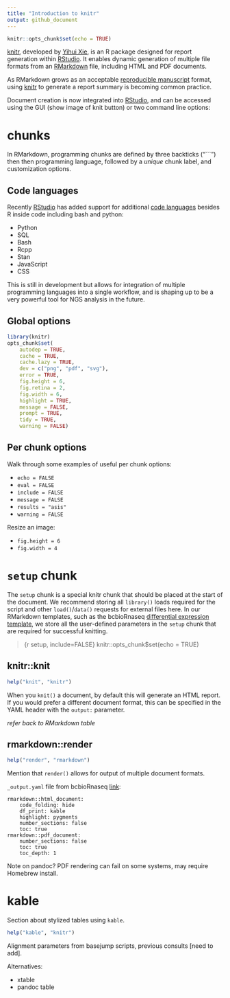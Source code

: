 ```yaml
---
title: "Introduction to knitr"
output: github_document
---
```


```r
knitr::opts_chunk$set(echo = TRUE)
```

[knitr]: https://yihui.name/knitr/
[RMarkdown]: http://rmarkdown.rstudio.com/
[RStudio]: https://www.rstudio.com



[knitr][], developed by [Yihui Xie](https://yihui.name), is an R package designed for report generation within [RStudio][]. It enables dynamic generation of multiple file formats from an [RMarkdown][] file, including HTML and PDF documents.

As RMarkdown grows as an acceptable [reproducible manuscript](https://elifesciences.org/labs/cad57bcf/composing-reproducible-manuscripts-using-r-markdown) format, using [knitr][] to generate a report summary is becoming common practice.

Document creation is now integrated into [RStudio][], and can be accessed using the GUI (show image of knit button) or two command line options:


# chunks

In RMarkdown, programming chunks are defined by three backticks ("```") then then programming language, followed by a *unique* chunk label, and customization options.


## Code languages

Recently [RStudio][] has added support for additional [code languages](http://rmarkdown.rstudio.com/lesson-5.html) besides R inside code including bash and python:

- Python
- SQL
- Bash
- Rcpp
- Stan
- JavaScript
- CSS

This is still in development but allows for integration of multiple programming languages into a single workflow, and is shaping up to be a very powerful tool for NGS analysis in the future.


## Global options

```r
library(knitr)
opts_chunk$set(
    autodep = TRUE,
    cache = TRUE,
    cache.lazy = TRUE,
    dev = c("png", "pdf", "svg"),
    error = TRUE,
    fig.height = 6,
    fig.retina = 2,
    fig.width = 6,
    highlight = TRUE,
    message = FALSE,
    prompt = TRUE,
    tidy = TRUE,
    warning = FALSE)
```


## Per chunk options

Walk through some examples of useful per chunk options:

- `echo = FALSE`
- `eval = FALSE`
- `include = FALSE`
- `message = FALSE`
- `results = "asis"`
- `warning = FALSE`

Resize an image:

- `fig.height = 6`
- `fig.width = 4`



# `setup` chunk

The `setup` chunk is a special knitr chunk that should be placed at the start of the document. We recommend storing all `library()` loads required for the script and other `load()`/`data()` requests for external files here. In our RMarkdown templates, such as the bcbioRnaseq [differential expression template](https://github.com/hbc/bcbioRnaseq/blob/master/inst/rmarkdown/templates/differential_expression/skeleton/skeleton.Rmd), we store all the user-defined parameters in the `setup` chunk that are required for successful knitting.

> {r setup, include=FALSE}
> knitr::opts_chunk$set(echo = TRUE)


## knitr::knit

```r
help("knit", "knitr")
```

When you `knit()` a document, by default this will generate an HTML report. If you would prefer a different document format, this can be specified in the YAML header with the `output:` parameter.

*refer back to RMarkdown table*


## rmarkdown::render

```r
help("render", "rmarkdown")
```

Mention that `render()` allows for output of multiple document formats.

`_output.yaml` file from bcbioRnaseq [link](https://github.com/hbc/bcbioRnaseq/blob/master/docs/downloads/_output.yaml):

    rmarkdown::html_document:
        code_folding: hide
        df_print: kable
        highlight: pygments
        number_sections: false
        toc: true
    rmarkdown::pdf_document:
        number_sections: false
        toc: true
        toc_depth: 1


Note on pandoc? PDF rendering can fail on some systems, may require Homebrew install.



# kable

Section about stylized tables using `kable`.

```r
help("kable", "knitr")
```

Alignment parameters from basejump scripts, previous consults [need to add].

Alternatives:

- xtable
- pandoc table
